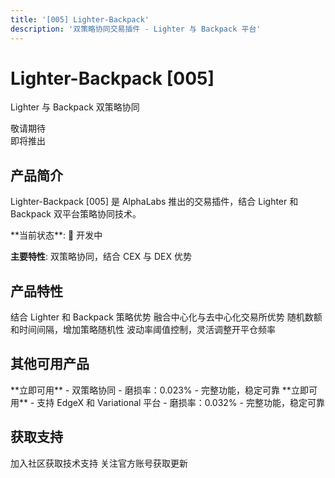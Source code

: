 ```yaml
---
title: '[005] Lighter-Backpack'
description: '双策略协同交易插件 - Lighter 与 Backpack 平台'
---
```


<div className="product-hero">
  <h1 className="hero-title">Lighter-Backpack [005]</h1>
  <p className="hero-subtitle">Lighter 与 Backpack 双策略协同</p>
  <div className="hero-date">
    <div className="date-box">敬请期待</div>
    <div className="date-label">即将推出</div>
  </div>
</div>

## 产品简介

Lighter-Backpack [005] 是 AlphaLabs 推出的交易插件，结合 Lighter 和 Backpack 双平台策略协同技术。

<Info>
  **当前状态**: 🔧 开发中

  **主要特性**: 双策略协同，结合 CEX 与 DEX 优势
</Info>

## 产品特性

<CardGroup cols={2}>
  <Card title="双策略协同" icon="merge">
    结合 Lighter 和 Backpack 策略优势
  </Card>
  <Card title="CEX + DEX" icon="coins">
    融合中心化与去中心化交易所优势
  </Card>
  <Card title="智能随机" icon="brain">
    随机数额和时间间隔，增加策略随机性
  </Card>
  <Card title="风险控制" icon="shield">
    波动率阈值控制，灵活调整开平仓频率
  </Card>
</CardGroup>

## 其他可用产品

<CardGroup cols={2}>
  <Card title="Lighter-EdgeX [002]" icon="rocket" href="/products/lighter-edgex">
    **立即可用** - 双策略协同
    - 磨损率：0.023%
    - 完整功能，稳定可靠
  </Card>

  <Card title="EdgeX-Variational [001]" icon="rocket" href="/products/edgex-variational">
    **立即可用** - 支持 EdgeX 和 Variational 平台
    - 磨损率：0.032%
    - 完整功能，稳定可靠
  </Card>
</CardGroup>

## 获取支持

<CardGroup cols={2}>
  <Card title="Telegram 群组" icon="users" href="https://t.co/ZNnay6dnxz">
    加入社区获取技术支持
  </Card>
  <Card title="X (Twitter)" icon="x-twitter" href="https://x.com/Alpha_alabs">
    关注官方账号获取更新
  </Card>
</CardGroup>

